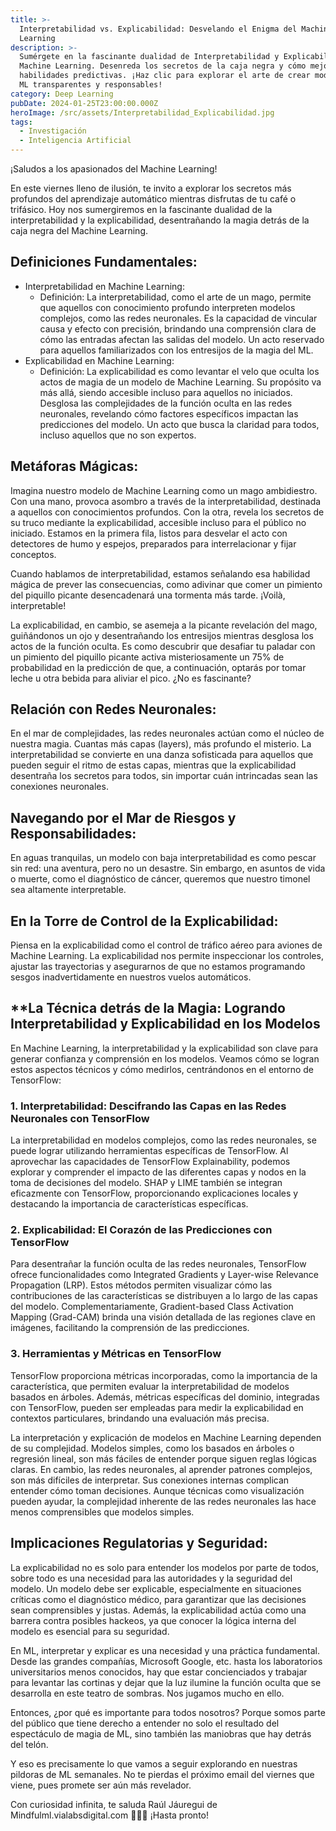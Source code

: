 ```yaml
---
title: >-
  Interpretabilidad vs. Explicabilidad: Desvelando el Enigma del Machine
  Learning
description: >-
  Sumérgete en la fascinante dualidad de Interpretabilidad y Explicabilidad en
  Machine Learning. Desenreda los secretos de la caja negra y cómo mejorar las
  habilidades predictivas. ¡Haz clic para explorar el arte de crear modelos de
  ML transparentes y responsables!
category: Deep Learning
pubDate: 2024-01-25T23:00:00.000Z
heroImage: /src/assets/Interpretabilidad_Explicabilidad.jpg
tags:
  - Investigación
  - Inteligencia Artificial
---
```


¡Saludos a los apasionados del Machine Learning!

En este viernes lleno de ilusión, te invito a explorar los secretos más profundos del aprendizaje automático mientras disfrutas de tu café o trifásico. Hoy nos sumergiremos en la fascinante dualidad de la interpretabilidad y la explicabilidad, desentrañando la magia detrás de la caja negra del Machine Learning.

## **Definiciones Fundamentales:**

* Interpretabilidad en Machine Learning:
  * Definición: La interpretabilidad, como el arte de un mago, permite que aquellos con conocimiento profundo interpreten modelos complejos, como las redes neuronales. Es la capacidad de vincular causa y efecto con precisión, brindando una comprensión clara de cómo las entradas afectan las salidas del modelo. Un acto reservado para aquellos familiarizados con los entresijos de la magia del ML.
* Explicabilidad en Machine Learning:
  * Definición: La explicabilidad es como levantar el velo que oculta los actos de magia de un modelo de Machine Learning. Su propósito va más allá, siendo accesible incluso para aquellos no iniciados. Desglosa las complejidades de la función oculta en las redes neuronales, revelando cómo factores específicos impactan las predicciones del modelo. Un acto que busca la claridad para todos, incluso aquellos que no son expertos.

## **Metáforas Mágicas:**

Imagina nuestro modelo de Machine Learning como un mago ambidiestro. Con una mano, provoca asombro a través de la interpretabilidad, destinada a aquellos con conocimientos profundos. Con la otra, revela los secretos de su truco mediante la explicabilidad, accesible incluso para el público no iniciado. Estamos en la primera fila, listos para desvelar el acto con detectores de humo y espejos, preparados para interrelacionar y fijar conceptos.

Cuando hablamos de interpretabilidad, estamos señalando esa habilidad mágica de prever las consecuencias, como adivinar que comer un pimiento del piquillo picante desencadenará una tormenta más tarde. ¡Voilà, interpretable!

La explicabilidad, en cambio, se asemeja a la picante revelación del mago, guiñándonos un ojo y desentrañando los entresijos mientras desglosa los actos de la función oculta. Es como descubrir que desafiar tu paladar con un pimiento del piquillo picante activa misteriosamente un 75% de probabilidad en la predicción de que, a continuación, optarás por tomar leche u otra bebida para aliviar el pico. ¿No es fascinante?

## **Relación con Redes Neuronales:**

En el mar de complejidades, las redes neuronales actúan como el núcleo de nuestra magia. Cuantas más capas (layers), más profundo el misterio. La interpretabilidad se convierte en una danza sofisticada para aquellos que pueden seguir el ritmo de estas capas, mientras que la explicabilidad desentraña los secretos para todos, sin importar cuán intrincadas sean las conexiones neuronales.

## **Navegando por el Mar de Riesgos y Responsabilidades:**

En aguas tranquilas, un modelo con baja interpretabilidad es como pescar sin red: una aventura, pero no un desastre. Sin embargo, en asuntos de vida o muerte, como el diagnóstico de cáncer, queremos que nuestro timonel sea altamente interpretable.

## **En la Torre de Control de la Explicabilidad:**

Piensa en la explicabilidad como el control de tráfico aéreo para aviones de Machine Learning. La explicabilidad nos permite inspeccionar los controles, ajustar las trayectorias y asegurarnos de que no estamos programando sesgos inadvertidamente en nuestros vuelos automáticos.

## \*\*La Técnica detrás de la Magia: Logrando Interpretabilidad y Explicabilidad en los Modelos

En Machine Learning, la interpretabilidad y la explicabilidad son clave para generar confianza y comprensión en los modelos. Veamos cómo se logran estos aspectos técnicos y cómo medirlos, centrándonos en el entorno de TensorFlow:

### 1. Interpretabilidad: Descifrando las Capas en las Redes Neuronales con TensorFlow

La interpretabilidad en modelos complejos, como las redes neuronales, se puede lograr utilizando herramientas específicas de TensorFlow. Al aprovechar las capacidades de TensorFlow Explainability, podemos explorar y comprender el impacto de las diferentes capas y nodos en la toma de decisiones del modelo. SHAP y LIME también se integran eficazmente con TensorFlow, proporcionando explicaciones locales y destacando la importancia de características específicas.

### 2. Explicabilidad: El Corazón de las Predicciones con TensorFlow

Para desentrañar la función oculta de las redes neuronales, TensorFlow ofrece funcionalidades como Integrated Gradients y Layer-wise Relevance Propagation (LRP). Estos métodos permiten visualizar cómo las contribuciones de las características se distribuyen a lo largo de las capas del modelo. Complementariamente, Gradient-based Class Activation Mapping (Grad-CAM) brinda una visión detallada de las regiones clave en imágenes, facilitando la comprensión de las predicciones.

### 3. Herramientas y Métricas en TensorFlow

TensorFlow proporciona métricas incorporadas, como la importancia de la característica, que permiten evaluar la interpretabilidad de modelos basados en árboles. Además, métricas específicas del dominio, integradas con TensorFlow, pueden ser empleadas para medir la explicabilidad en contextos particulares, brindando una evaluación más precisa.

La interpretación y explicación de modelos en Machine Learning dependen de su complejidad. Modelos simples, como los basados en árboles o regresión lineal, son más fáciles de entender porque siguen reglas lógicas claras. En cambio, las redes neuronales, al aprender patrones complejos, son más difíciles de interpretar. Sus conexiones internas complican entender cómo toman decisiones. Aunque técnicas como visualización pueden ayudar, la complejidad inherente de las redes neuronales las hace menos comprensibles que modelos simples.

## **Implicaciones Regulatorias y Seguridad:**

La explicabilidad no es solo para entender los modelos por parte de todos, sobre todo es una necesidad para las autoridades y la seguridad del modelo. Un modelo debe ser explicable, especialmente en situaciones críticas como el diagnóstico médico, para garantizar que las decisiones sean comprensibles y justas. Además, la explicabilidad actúa como una barrera contra posibles hackeos, ya que conocer la lógica interna del modelo es esencial para su seguridad.

En ML, interpretar y explicar es una necesidad y una práctica fundamental. Desde las grandes compañías, Microsoft Google, etc. hasta los laboratorios universitarios menos conocidos, hay que estar concienciados y trabajar para levantar las cortinas y dejar que la luz ilumine la función oculta que se desarrolla en este teatro de sombras. Nos jugamos mucho en ello.

Entonces, ¿por qué es importante para todos nosotros? Porque somos parte del público que tiene derecho a entender no solo el resultado del espectáculo de magia de ML, sino también las maniobras que hay detrás del telón.

Y eso es precisamente lo que vamos a seguir explorando en nuestras pildoras de ML semanales. No te pierdas el próximo email del viernes que viene, pues promete ser aún más revelador.

Con curiosidad infinita, te saluda Raúl Jáuregui de Mindfulml.vialabsdigital.com 🎩🤖🔮 ¡Hasta pronto!
